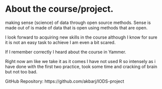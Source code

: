 
# **About the course/project.**


making sense (science) of data through open source methods. Sense is made out of  is made of data that is open using methods that are open.  

I look forward to acquiring new skills in the course although I know for sure it is not an easy task to achieve I am even a bit scared.  

If I remember correctly I heard about the course in Yammer.  

Right now am like we take it as it comes I have not used R so intensely as i have done with the first two practice, took some time and cracking of brain but not too bad.  

GitHub Repository: https://github.com/akbarj/IODS-project  

